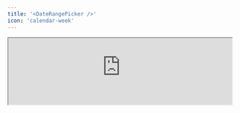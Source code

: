 ```yaml
---
title: '<DateRangePicker />'
icon: 'calendar-week'
---
```


<Frame>
  <iframe
    height={90}
    width='100%'
    src="https://morph-data-components-storybook.netlify.app/iframe.html?args=&globals=&id=input-components-date-picker--date-range-picker-story"
  />
</Frame>

`<DateRangePicker>` is a component for entering a date range into the state declared by the `defineState()` function.

```tsx
import { defineState } from '@morph-data/components';

export const { dateStart, dateEnd } = defineState({ dateStart: undefined, dateEnd: undefined });

<DateRangePicker state={[dateStart, dateEnd]} />
```

## Properties

<ParamField path="state" type="[State, State]" required>
  State object to bind the input values of the component. Specify the state declared by the `defineState()` function. Specify the start date and end date in an array of length 2.
</ParamField>

